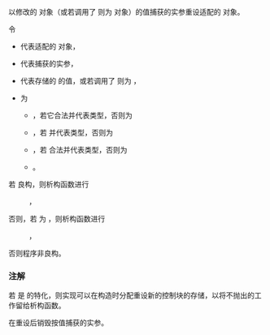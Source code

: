 {{cpp/memory/out_ptr_t/title|~out_ptr_t}}
{{cpp/memory/out_ptr_t/navbar}}
{{ddcl | since=c++23 |
~out_ptr_t();
}}

以修改的 {{tt|Pointer}} 对象（或若调用了 {{c|operator void**()}} 则为 {{c|void*}} 对象）的值捕获的实参重设适配的 {{tt|Smart}} 对象。

令
* {{tt|s}} 代表适配的 {{tt|Smart}} 对象，
* {{tt|args...}} 代表捕获的实参，
* {{tt|p}} 代表存储的 {{tt|Pointer}} 的值，或若调用了 {{c|operator void**}} 则为 {{c|static_cast&lt;Pointer&gt;(*operator void**())}}，
* {{tt|SP}} 为
** {{c|Smart::pointer}}，若它合法并代表类型，否则为
** {{c|Smart::element_type*}}，若 {{c|Smart::element_type}} 并代表类型，否则为
** {{c|std::pointer_traits&lt;Smart&gt;::element_type*}}，若 {{c|std::pointer_traits&lt;Smart&gt;::element_type}} 合法并代表类型，否则为
** {{tt|Pointer}}。

若 {{c|s.reset(static_cast&lt;SP&gt;(p), std::forward&lt;Args&gt;(args)...)}} 良构，则析构函数进行
:{{c|if (p) s.reset(static_cast&lt;SP&gt;(p), std::forward&lt;Args&gt;(args)...);}}，
否则，若 {{c|std::is_constructible_v&lt;Smart, SP, Args...&gt;}} 为 {{c|true}}，则析构函数进行
:{{c|1=if (p) s = Smart(static_cast&lt;SP&gt;(p), std::forward&lt;Args&gt;(args)...);}}，
否则程序非良构。

===注解===
若 {{tt|Smart}} 是 {{lc|std::shared_ptr}} 的特化，则实现可以在构造时分配重设新的控制块的存储，以将不抛出的工作留给析构函数。

在重设后销毁按值捕获的实参。

{{langlinks|en|es|ja|ru}}